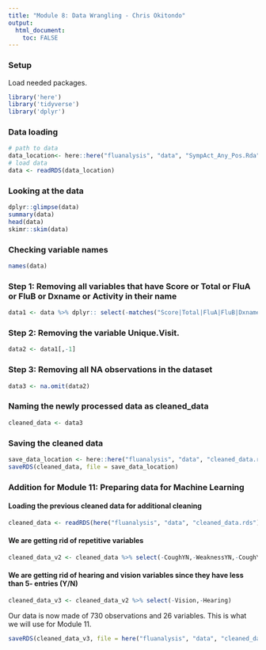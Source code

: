 ```yaml
---
title: "Module 8: Data Wrangling - Chris Okitondo"
output:
  html_document:
    toc: FALSE
---
```


### Setup
Load needed packages. 
```r
library('here')
library('tidyverse')
library('dplyr')
```


### Data loading
```r
# path to data
data_location<- here::here("fluanalysis", "data", "SympAct_Any_Pos.Rda")
# load data
data <- readRDS(data_location)
```


### Looking at the data
```r
dplyr::glimpse(data)
summary(data)
head(data)
skimr::skim(data)
```

### Checking variable names 
```r
names(data)
```

### Step 1: Removing all variables that have Score or Total or FluA or FluB or Dxname or Activity in their name
```r
data1 <- data %>% dplyr:: select(-matches("Score|Total|FluA|FluB|Dxname|Activity"))
```


### Step 2: Removing the variable Unique.Visit.
```r
data2 <- data1[,-1]
```

### Step 3: Removing all NA observations in the dataset
```r
data3 <- na.omit(data2)
```

### Naming the newly processed data as cleaned_data
```r
cleaned_data <- data3
```

### Saving the cleaned data
```r
save_data_location <- here::here("fluanalysis", "data", "cleaned_data.rds")
saveRDS(cleaned_data, file = save_data_location)
```


### Addition for Module 11: Preparing data for Machine Learning


#### Loading the previous cleaned data for additional cleaning
```r
cleaned_data <- readRDS(here("fluanalysis", "data", "cleaned_data.rds"))
```


#### We are getting rid of repetitive variables
```r
cleaned_data_v2 <- cleaned_data %>% select(-CoughYN,-WeaknessYN,-CoughYN2,-MyalgiaYN)

```

#### We are getting rid of hearing and vision variables since they have less than 5- entries (Y/N)
```r
cleaned_data_v3 <- cleaned_data_v2 %>% select(-Vision,-Hearing)
```

Our data is now made of 730 observations and 26 variables. This is what we will use for Module 11.
```r
saveRDS(cleaned_data_v3, file = here("fluanalysis", "data", "cleaned_data_mod11.rds"))
```






